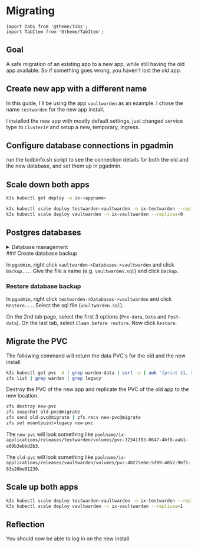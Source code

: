 # Migrating

```mdx-code-block
import Tabs from '@theme/Tabs';
import TabItem from '@theme/TabItem';
```

## Goal

A safe migration of an existing app to a new app, while still having the old app available. So if something goes wrong, you haven't lost the old app.

## Create new app with a different name

In this guide, I'll be using the app `vaultwarden` as an example. I chose the name `testwarden` for the new app install.

I installed the new app with mostly default settings, just changed service type to `ClusterIP` and setup a new, temporary, ingress.

## Configure database connections in pgadmin

run the tcdbinfo.sh script to see the connection details for both the old and the new database, and set them up in pgadmin.

## Scale down both apps

```bash
k3s kubectl get deploy -n ix-<appname>
```

```bash
k3s kubectl scale deploy testwarden-vaultwarden -n ix-testwarden --replicas=0
k3s kubectl scale deploy vaultwarden -n ix-vaultwarden --replicas=0
```

## Postgres databases
<details>
  <summary>Database management</summary>
  <div>
    <div>This is the detailed content</div>
    <br/>
    <Tabs>
      <TabItem value="prerequisits" label="Prerequisits" default>
        Make sure you have `pgadmin` installed, as we'll be using it to make a backup and to restore the database. It's a TrueCharts app from the stable train. You can install it with all default settings, and it will work.

        Also make sure you have the database info script (`tcdbinfo.sh`) available on your server.
      </TabItem>
      <TabItem value="orange" label="Orange">
        This is an orange 🍊
      </TabItem>
      <TabItem value="banana" label="Banana">
        This is a banana 🍌
      </TabItem>
    </Tabs>
  </div>
</details>
### Create database backup

In `pgadmin`, right click `vaultwarden->Databases->vaultwarden` and click `Backup...`. Give the file a name (e.g. `vaultwarden.sql`) and click `Backup`.

### Restore database backup

In `pgadmin`, right click `testwarden->Databases->vaultwarden` and click `Restore...`. Select the sql file (`vaultwarden.sql`).

On the 2nd tab page, select the first 3 options (`Pre-data`, `Data` and `Post-data`). On the last tab, select `Clean before restore`. Now click `Restore`.

## Migrate the PVC

The following command will return the data PVC's for the old and the new install

```bash
k3s kubectl get pvc -A | grep warden-data | sort -u | awk '{print $1, $2, $4}' | column -t
zfs list | grep warden | grep legacy
```

Destroy the PVC of the new app and replicate the PVC of the old app to the new location.

```bash
zfs destroy new-pvc
zfs snapshot old-pvc@migrate
zfs send old-pvc@migrate | zfs recv new-pvc@migrate
zfs set mountpoint=legacy new-pvc
```

The `new-pvc` will look something like `poolname/ix-applications/releases/testwarden/volumes/pvc-32341f93-0647-4bf9-aab1-e09b3ebbd2b3`.

The `old-pvc` will look something like `poolname/ix-applications/releases/vaultwarden/volumes/pvc-40275e0e-5f99-4052-96f1-63e26be01236`.

## Scale up both apps

```bash
k3s kubectl scale deploy testwarden-vaultwarden -n ix-testwarden --replicas=1
k3s kubectl scale deploy vaultwarden -n ix-vaultwarden --replicas=1
```

## Reflection

You should now be able to log in on the new install.